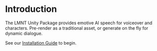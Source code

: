 # Introduction

The LMNT Unity Package provides emotive AI speech for voiceover and characters. Pre-render as a traditional asset, or generate on the fly for dynamic dialogue.

See our [Installation Guide](/sdk/unity/installation-guide) to begin.
